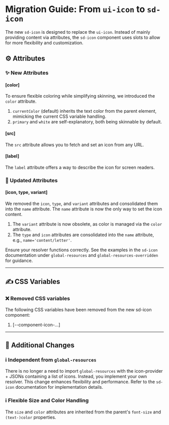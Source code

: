 
<Meta title="Docs/Migration/ui-icon" />

# Migration Guide: From `ui-icon` to `sd-icon`

The new `sd-icon` is designed to replace the `ui-icon`. Instead of mainly providing content via attributes, the `sd-icon` component uses slots to allow for more flexibility and customization.

## ⚙️ Attributes

### ✨ New Attributes

#### [color]

To ensure flexible coloring while simplifying skinning, we introduced the `color` attribute.

1. `currentColor` (default) inherits the text color from the parent element, mimicking the current CSS variable handling.
2. `primary` and `white` are self-explanatory, both being skinnable by default.

#### [src]

The `src` attribute allows you to fetch and set an icon from any URL.

#### [label]

The `label` attribute offers a way to describe the icon for screen readers.

### 🔀 Updated Attributes

#### [icon, type, variant]

We removed the `icon`, `type`, and `variant` attributes and consolidated them into the `name` attribute. The `name` attribute is now the only way to set the icon content.

1. The `variant` attribute is now obsolete, as color is managed via the `color` attribute.
2. The `type` and `icon` attributes are consolidated into the `name` attribute, e.g., `name='content/letter'`.

Ensure your resolver functions correctly. See the examples in the `sd-icon` documentation under `global-resources` and `global-resources-overridden` for guidance.

<hr />

## ✍️ CSS Variables

### ❌ Removed CSS variables

The following CSS variables have been removed from the new sd-icon component:

1. [--component-icon-...]

<hr />

## 💪 Additional Changes

### ℹ️ Independent from `global-resources`

There is no longer a need to import `global-resources` with the icon-provider + JSONs containing a list of icons. Instead, you implement your own resolver. This change enhances flexibility and performance. Refer to the `sd-icon` documentation for implementation details.

### ℹ️ Flexible Size and Color Handling

The `size` and `color` attributes are inherited from the parent's `font-size` and `(text-)color` properties.
